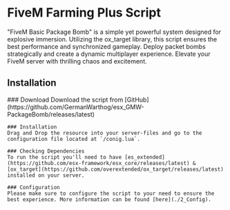 
# FiveM Farming Plus Script

"FiveM Basic Package Bomb" is a simple yet powerful system designed for explosive immersion. Utilizing the ox_target library, this script ensures the best performance and synchronized gameplay. Deploy packet bombs strategically and create a dynamic multiplayer experience. Elevate your FiveM server with thrilling chaos and excitement.

## Installation

<Steps>
    ### Download
    Download the script from [GitHub](https://github.com/GermanWarthog/esx_GMW-PackageBomb/releases/latest)

    ### Installation
    Drag and Drop the resource into your server-files and go to the configuration file located at `/conig.lua`.

    ### Checking Dependencies
    To run the script you'll need to have [es_extended](https://github.com/esx-framework/esx_core/releases/latest) & [ox_target](https://github.com/overextended/ox_target/releases/latest) installed on your server.

    ### Configuration
    Please make sure to configure the script to your need to ensure the best experience. More information can be found [here](./2_Config).
</Steps>